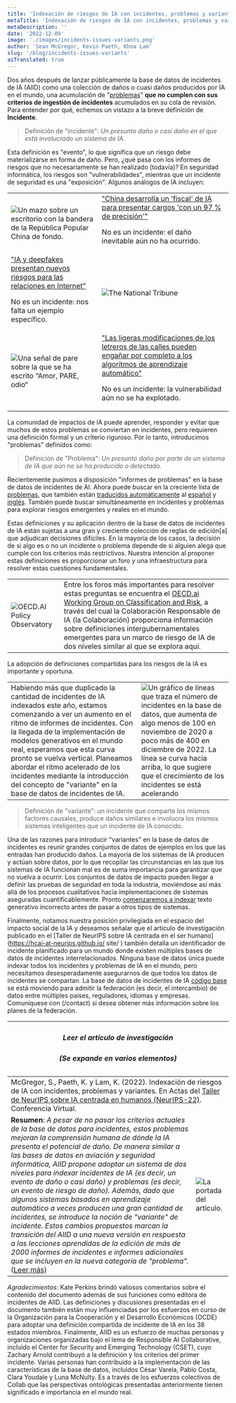 ```yaml
---
title: 'Indexación de riesgos de IA con incidentes, problemas y variantes'
metaTitle: 'Indexación de riesgos de IA con incidentes, problemas y variantes'
metaDescription: ''
date: '2022-12-09'
image: './images/incidents-issues-variants.png'
author: 'Sean McGregor, Kevin Paeth, Khoa Lam'
slug: '/blog/incidents-issues-variants'
aiTranslated: true
---
```


Dos años después de lanzar públicamente la base de datos de incidentes de IA (AIID) como una colección de daños o cuasi daños producidos por IA en el mundo, una acumulación de "[problemas](/apps/discover?display=details&is_incident_report=false&page=1)" **que no cumplen con sus criterios de ingestión de incidentes** acumulados en su cola de revisión. Para entender por qué, echemos un vistazo a la breve definición de **Incidente**.

> Definición de "incidente": *Un presunto daño o casi daño en el que está involucrado un sistema de IA.*

Esta definición es "evento", lo que significa que un riesgo debe materializarse en forma de daño. Pero, ¿qué pasa con los informes de riesgos que no necesariamente se han realizado (todavía)? En seguridad informática, los riesgos son "vulnerabilidades", mientras que un incidente de seguridad es una "exposición". Algunos análogos de IA incluyen:


<table>
    <tbody>
        <tr>
            <td className='w-1/2 align-top'>
                <img src="./images/image5.png" alt="Un mazo sobre un escritorio con la bandera de la República Popular China de fondo."/>
            </td>
            <td className='w-1/2 align-top'><a href="https://incidentdatabase.ai/reports/2304">"China desarrolla un 'fiscal' de IA para presentar cargos 'con un 97 % de precisión'"</a><p>No es un incidente: el daño inevitable aún no ha ocurrido.</p></td>
        </tr>
        <tr>
            <td className='w-1/2 align-top'><a href="https://incidentdatabase.ai/reports/2296">"IA y deepfakes presentan nuevos riesgos para las relaciones en Internet"</a><p>No es un incidente: nos falta un ejemplo específico.</p></td>
            <td className='w-1/2 align-top'>
                <img src="./images/image1.png" alt="The National Tribune"/>
            </td>
        </tr>
        <tr>
            <td className='w-1/2 align-top'>
                <img src="./images/image3.png" alt="Una señal de pare sobre la que se ha escrito “Amor, PARE, odio“"/>
            </td>
            <td className='w-1/2 align-top'><a href="https://incidentdatabase.ai/reports/2294">"Las ligeras modificaciones de los letreros de las calles pueden engañar por completo a los algoritmos de aprendizaje automático"</a><p>No es un incidente: la vulnerabilidad aún no se ha explotado.</p></td>
        </tr>
    </tbody>
</table>

La comunidad de impactos de IA puede aprender, responder y evitar que muchos de estos problemas se conviertan en incidentes, pero requieren una definición formal y un criterio riguroso. Por lo tanto, introducimos "problemas" definidos como:

> Definición de "Problema": *Un presunto daño por parte de un sistema de IA que aún no se ha producido o detectado.*

Recientemente pusimos a disposición "informes de problemas" en la base de datos de incidentes de AI. Ahora puede buscar en la creciente lista de [problemas](/apps/discover?display=details%26is_incident_report=false%26page=1), que también están [traducidos automáticamente](/blog/multilingual-incident-reporting) al [español](/es/apps/discover?display=details%26is_incident_report=false%26page=1) y [inglés](/fr/apps/discover?display=details%26is_incident_report=false%26page=1). También puede buscar simultáneamente en incidentes y problemas para explorar riesgos emergentes y reales en el mundo.


Estas definiciones y su aplicación dentro de la base de datos de incidentes de IA están sujetas a una gran y creciente colección de reglas de edición[a] que adjudican decisiones difíciles. En la mayoría de los casos, la decisión de si algo es o no un incidente o problema depende de si alguien alega que cumple con los criterios más restrictivos. Nuestra intención al proponer estas definiciones es proporcionar un foro y una infraestructura para resolver estas cuestiones fundamentales.

<table>
    <tbody>
        <tr>
            <td className='w-1/2 align-top'>
                <div className='bg-blue-900'><img src="./images/image2.png" alt="OECD.AI Policy Observatory"/></div>
            </td>
            <td className='w-1/2 align-top'>
                Entre los foros más importantes para resolver estas preguntas se encuentra el <a href="https://oecd.ai/en/network-of-experts/working-group/1137">OECD.ai Working Group on Classification and Risk</a>, a través del cual la Colaboración Responsable de IA (la Colaboración) proporciona información sobre definiciones intergubernamentales emergentes para un marco de riesgo de IA de dos niveles similar al que se explora aquí.
            </td>
        </tr>
    </tbody>
</table>

La adopción de definiciones compartidas para los riesgos de la IA es importante y oportuna.

<table>
    <tbody>
        <tr>
            <td className='w-1/2 align-top'>
                Habiendo más que duplicado la cantidad de incidentes de IA indexados este año, estamos comenzando a ver un aumento en el ritmo de informes de incidentes. Con la llegada de la implementación de modelos generativos en el mundo real, esperamos que esta curva pronto se vuelva vertical. Planeamos abordar el ritmo acelerado de los incidentes mediante la introducción del concepto de "variante" en la base de datos de incidentes de IA.
            </td>
            <td className='w-1/2 align-top'>
                <img src="./images/image7.png" alt="Un gráfico de líneas que traza el número de incidentes en la base de datos, que aumenta de algo menos de 100 en noviembre de 2020 a poco más de 400 en diciembre de 2022. La línea se curva hacia arriba, lo que sugiere que el crecimiento de los incidentes se está acelerando" />
            </td>
        </tr>
    </tbody>
</table>

> Definición de "variante": un incidente que comparte los mismos factores causales, produce daños similares e involucra los mismos sistemas inteligentes que un incidente de IA conocido.

Una de las razones para introducir "variantes" en la base de datos de incidentes es reunir grandes conjuntos de datos de ejemplos en los que las entradas han producido daños. La mayoría de los sistemas de IA producen y actúan sobre datos, por lo que recopilar las circunstancias en las que los sistemas de IA funcionan mal es de suma importancia para garantizar que no vuelva a ocurrir. Los conjuntos de datos de impacto pueden llegar a definir las pruebas de seguridad en toda la industria, moviéndose así más allá de los procesos cualitativos hacia implementaciones de sistemas aseguradas cuantificablemente. Pronto [comenzaremos a indexar](https://github.com/responsible-ai-collaborative/aiid/issues/1283) texto generativo incorrecto antes de pasar a otros tipos de sistemas.


Finalmente, notamos nuestra posición privilegiada en el espacio del impacto social de la IA y deseamos señalar que el artículo de investigación publicado en el [Taller de NeurIPS sobre IA centrada en el ser humano](https://hcai-at-neurips.github.io/ site/ ) también detalla un identificador de incidente planificado para un mundo donde existen múltiples bases de datos de incidentes interrelacionados. Ninguna base de datos única puede indexar todos los incidentes y problemas de IA en el mundo, pero necesitamos desesperadamente asegurarnos de que todos los datos de incidentes se compartan. La base de datos de incidentes de IA [código base](https://github.com/responsible-ai-collaborative/aiid) se está moviendo para admitir la federación (es decir, el intercambio) de datos entre múltiples países, reguladores, idiomas y empresas. Comuníquese con (/contact) si desea obtener más información sobre los planes de la federación.

<table>
    <thead>
        <tr>
            <th colSpan="2" className='w-full text-center'>
                <h5>Leer el artículo de investigación</h5>
                <h5>(Se expande en varios elementos)</h5>
            </th>
        </tr>
    </thead>
    <tbody>
        <tr>
            <td colSpan="2">
                McGregor, S., Paeth, K. y Lam, K. (2022). Indexación de riesgos de IA con incidentes, problemas y variantes. En Actas del <a href="https://hcai-at-neurips.github.io/site/">Taller de NeurIPS sobre IA centrada en humanos (NeurIPS-22)</a>. Conferencia Virtual.
            </td>
        </tr>
        <tr>
            <td className='w-1/2 align-top'>
                <strong>Resumen</strong>: <em>A pesar de no pasar los criterios actuales de la base de datos para incidentes, estos problemas mejoran la comprensión humana de dónde la IA presenta el potencial de daño. De manera similar a las bases de datos en aviación y seguridad informática, AIID propone adoptar un sistema de dos niveles para indexar incidentes de IA (es decir, un evento de daño o casi daño) y problemas (es decir, un evento de riesgo de daño). Además, dado que algunos sistemas basados ​​en aprendizaje automático a veces producen una gran cantidad de incidentes, se introduce la noción de "variante" de incidente. Estos cambios propuestos marcan la transición del AIID a una nueva versión en respuesta a las lecciones aprendidas de la edición de más de 2000 informes de incidentes e informes adicionales que se incluyen en la nueva categoría de "problema".</em> (<a href="https: //arxiv.org/abs/2211.10384">Leer más</a>)
            </td>
            <td className='w-1/2 align-top'>
                <img src="./images/image6.png" alt="La portada del artículo."/>
            </td>
        </tr>
    </tbody>
</table>

*Agradecimientos*: Kate Perkins brindó valiosos comentarios sobre el contenido del documento además de sus funciones como editora de incidentes de AIID. Las definiciones y discusiones presentadas en el documento también están muy influenciadas por los esfuerzos en curso de la Organización para la Cooperación y el Desarrollo Económicos (OCDE) para adoptar una definición compartida de incidente de IA en los 38 estados miembros. Finalmente, AIID es un esfuerzo de muchas personas y organizaciones organizadas bajo el lema de Responsible AI Collaborative, incluido el Center for Security and Emerging Technology (CSET), cuyo Zachary Arnold contribuyó a la definición y los criterios del primer incidente. Varias personas han contribuido a la implementación de las características de la base de datos, incluidos César Varela, Pablo Costa, Clara Youdale y Luna McNulty. Es a través de los esfuerzos colectivos de Collab que las perspectivas ontológicas presentadas anteriormente tienen significado e importancia en el mundo real.